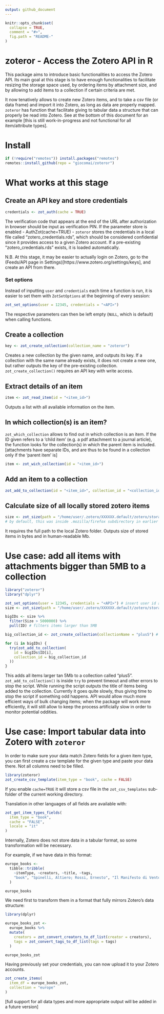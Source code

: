 ```yaml
---
output: github_document
---
```


<!-- README.md is generated from README.Rmd. Please edit that file -->

```r
knitr::opts_chunk$set(
  collapse = TRUE,
  comment = "#>",
  fig.path = "README-"
)
```

# zoteror - Access the Zotero API in R

This package aims to introduce basic functionalities to access the Zotero API. Its main goal at this stage is to have enough functionalities to facilitate resizing the storage space used, by ordering items by attachment size, and by allowing to add items to a collection if certain criteria are met.

It now tenatively allows to create new Zotero items, and to take a csv file (or data frame) and import it into Zotero, as long as data are properly mapped. `zoteror` has function that facilitate giving to tabular data a structure that can properly be read into Zotero. See at the bottom of this document for an example [this is still work-in-progress and not functional for all item/attribute types].

# Install

```r
if (!require("remotes")) install.packages("remotes")
remotes::install_github(repo = "giocomai/zoteror")
```

# What works at this stage

## Create an API key and store credentials
```r
credentials <- zot_auth(cache = TRUE)
```
The verification code that appears at the end of the URL after authorization in browser should be input as verification PIN. If the parameter store is enabled - AuthZot(cache=TRUE) - `zoteror` stores the credentials in a local file called "zotero_credentials.rds", which should be considered confidential since it provides access to a given Zotero account. If a pre-existing "zotero_credentials.rds" exists, it is loaded automatically.

N.B. At this stage, it may be easier to actually login on Zotero, go to the (Feeds/API page in Settings)[https://www.zotero.org/settings/keys], and create an API from there.

### Set options
Instead of inputting `user` and `credentials` each time a function is run, it is easier to set them with `ZotSetOptions` at the beginning of every session:

```r
zot_set_options(user = 12345, credentials = "<API>")
```

The respective parameters can then be left empty (`NULL`, which is default) when calling functions. 

## Create a collection
```r
key <- zot_create_collection(collection_name = "zoteror")
```
Creates a new collection by the given name, and outputs its key. If a collection with the same name already exists, it does not create a new one, but rather outputs the key of the pre-existing collection. `zot_create_collection()` requires an API key with write access.

## Extract details of an item
```r
item <- zot_read_item(id = "<item_id>")
```
Outputs a list with all available information on the item. 

## In which collection(s) is an item?
`zot_which_collection` allows to find out in which collection is an item. If the ID given refers to a 'child item' (e.g. a pdf attachment to a journal article), the function looks for the collection(s) in which the parent item is included. [attachments have separate IDs, and are thus to be found in a collection only if the 'parent item' is]

```r
item <- zot_wich_collection(id = "<item_id>")
```

## Add an item to a collection

```r
zot_add_to_collection(id = "<item_id>", collection_id = "<collection_id>")
```

## Calculate size of all locally stored zotero items

```r
size <- zot_size(path = "/home/user/.zotero/XXXXXX.default/zotero/storage")
# by default, this was inside .mozilla/firefox subdirectory in earlier versions
```

It requires the full path to the local Zotero folder. Outputs size of stored items in bytes and in human-readable Mb. 

# Use case: add all items with attachments bigger than 5MB to a collection

```r
library("zoteror")
library("dplyr")

zot_set_options(user = 12345, credentials = "<API>") # insert user id and API credentials
size <- zot_size(path = "/home/user/.zotero/XXXXXX.default/zotero/storage") # full path to Zotero storage folder

bigIDs <- size %>%
  filter(Size > 5000000) %>%
  pull(ID) # filters items larger than 5MB

big_collection_id <- zot_create_collection(collectionName = "plus5") # creates collection "plus5", and if already existing simply outputs its key

for (i in bigIDs) {
  try(zot_add_to_collection(
    id = bigIDs$ID[i],
    collection_id = big_collection_id
  ))
}
```
This adds all items larger tan 5Mb to a collection called "plus5". `zot_add_to_collection()` is inside `try` to prevent timeout and other errors to stop the script. While running the script outputs the title of items being added to the collection. Currently it goes quite slowly, thus giving time to stop the script if something odd happens. API would allow much more efficient ways of bulk changing items; when the package will work more efficiently, it will still allow to keep the process artificially slow in order to monitor potential oddities.

# Use case: Import tabular data into Zotero with `zoteror`

In order to make sure your data match Zotero fields for a given item type, you can first create a csv template for the given type and paste your data there. Not all columns need to be filled.

```r
library(zoteror)
zot_create_csv_template(item_type = "book", cache = FALSE)
```

If you enable `cache=TRUE` it will store a csv file in the `zot_csv_templates` sub-folder of the current working directory.

Translation in other languages of all fields are available with:

```r
zot_get_item_types_fields(
  item_type = "book",
  cache = "FALSE",
  locale = "it"
)
```

Internally, Zotero does not store data in a tabular format, so some transformation will be necessary.

For example, if we have data in this format:

```r
europe_books <-
  tibble::tribble(
    ~itemType, ~creators, ~title, ~tags,
    "book", "Spinelli, Altiero; Rossi, Ernesto", "Il Manifesto di Ventotene", "europe; history"
  )

europe_books
```

We need first to transform them in a format that fully mirrors Zotero's data structure:

```r
library(dplyr)

europe_books_zot <-
  europe_books %>%
  mutate(
    creators = zot_convert_creators_to_df_list(creator = creators),
    tags = zot_convert_tags_to_df_list(tags = tags)
  )

europe_books_zot
```

Having previously set your credentials, you can now upload it to your Zotero accounts.

```r
zot_create_items(
  item_df = europe_books_zot,
  collection = "europe"
)
```

[full support for all data types and more appropriate output will be added in a future version]
